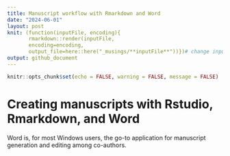 ```yaml
---
title: Manuscript workflow with Rmarkdown and Word
date: "2024-06-01"
layout: post
knit: (function(inputFile, encoding){
       rmarkdown::render(inputFile,
       encoding=encoding,
       output_file=here::here("_musings/**inputFile**"))})# change inputFile name here
output: github_document
---
```


```r
knitr::opts_chunk$set(echo = FALSE, warning = FALSE, message = FALSE)
```

# Creating manuscripts with Rstudio, Rmarkdown, and Word

Word is, for most Windows users, the go-to application for manuscript generation and editing among co-authors.  
